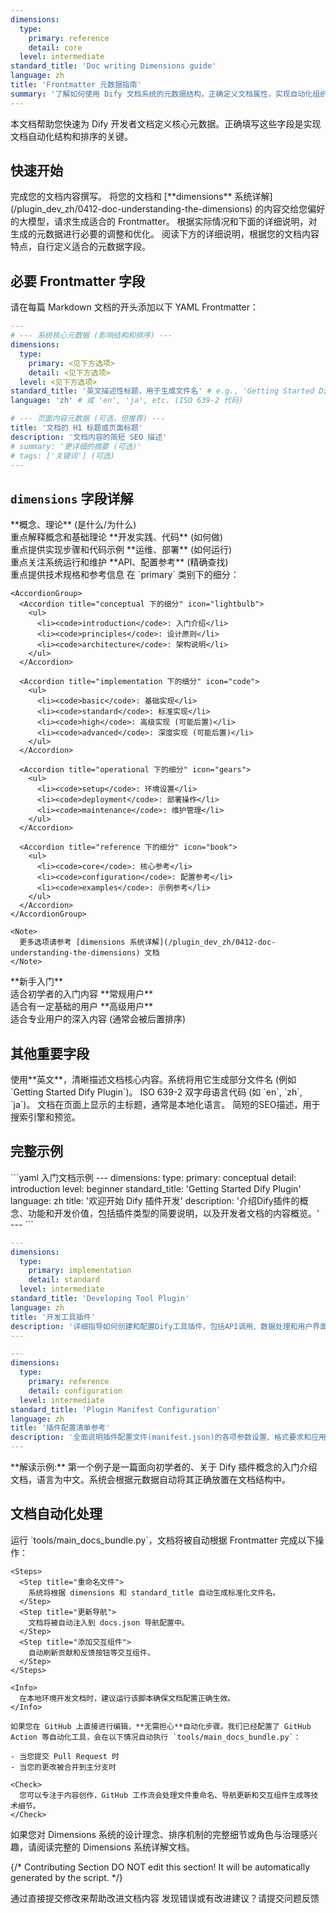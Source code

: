```yaml
---
dimensions:
  type:
    primary: reference
    detail: core
  level: intermediate
standard_title: 'Doc writing Dimensions guide'
language: zh
title: 'Frontmatter 元数据指南'
summary: '了解如何使用 Dify 文档系统的元数据结构，正确定义文档属性，实现自动化组织和排序。'
---
```


本文档帮助您快速为 Dify 开发者文档定义核心元数据。正确填写这些字段是实现文档自动化结构和排序的关键。

## 快速开始

<Tabs>
  <Tab title="使用大模型辅助">
    <Steps>
      <Step title="准备文档内容">
        完成您的文档内容撰写。
      </Step>
      <Step title="使用AI生成元数据">
        将您的文档和 [**dimensions** 系统详解](/plugin_dev_zh/0412-doc-understanding-the-dimensions) 的内容交给您偏好的大模型，请求生成适合的 Frontmatter。
      </Step>
      <Step title="手动优化">
        根据实际情况和下面的详细说明，对生成的元数据进行必要的调整和优化。
      </Step>
    </Steps>
  </Tab>
  <Tab title="手动定义">
    阅读下方的详细说明，根据您的文档内容特点，自行定义适合的元数据字段。
  </Tab>
</Tabs>

## 必要 Frontmatter 字段

请在每篇 Markdown 文档的开头添加以下 YAML Frontmatter：

```yaml
---
# --- 系统核心元数据 (影响结构和排序) ---
dimensions:
  type:
    primary: <见下方选项>
    detail: <见下方选项>
  level: <见下方选项>
standard_title: '英文描述性标题，用于生成文件名' # e.g., 'Getting Started Dify Plugin'
language: 'zh' # 或 'en', 'ja', etc. (ISO 639-2 代码)

# --- 页面内容元数据 (可选，但推荐) ---
title: '文档的 H1 标题或页面标题'
description: '文档内容的简短 SEO 描述'
# summary: '更详细的摘要 (可选)'
# tags: ['关键词'] (可选)
---
```

## `dimensions` 字段详解

<Tabs>
  <Tab title="type.primary">
    <CardGroup cols={2}>
      <Card title="conceptual" icon="lightbulb">
        **概念、理论** (是什么/为什么)
        <br />重点解释概念和基础理论
      </Card>
      <Card title="implementation" icon="code">
        **开发实践、代码** (如何做)
        <br />重点提供实现步骤和代码示例
      </Card>
      <Card title="operational" icon="gears">
        **运维、部署** (如何运行)
        <br />重点关注系统运行和维护
      </Card>
      <Card title="reference" icon="book">
        **API、配置参考** (精确查找)
        <br />重点提供技术规格和参考信息
      </Card>
    </CardGroup>
  </Tab>
  
  <Tab title="type.detail">
    在 `primary` 类别下的细分：
    
    <AccordionGroup>
      <Accordion title="conceptual 下的细分" icon="lightbulb">
        <ul>
          <li><code>introduction</code>: 入门介绍</li>
          <li><code>principles</code>: 设计原则</li>
          <li><code>architecture</code>: 架构说明</li>
        </ul>
      </Accordion>
      
      <Accordion title="implementation 下的细分" icon="code">
        <ul>
          <li><code>basic</code>: 基础实现</li>
          <li><code>standard</code>: 标准实现</li>
          <li><code>high</code>: 高级实现 (可能后置)</li>
          <li><code>advanced</code>: 深度实现 (可能后置)</li>
        </ul>
      </Accordion>
      
      <Accordion title="operational 下的细分" icon="gears">
        <ul>
          <li><code>setup</code>: 环境设置</li>
          <li><code>deployment</code>: 部署操作</li>
          <li><code>maintenance</code>: 维护管理</li>
        </ul>
      </Accordion>
      
      <Accordion title="reference 下的细分" icon="book">
        <ul>
          <li><code>core</code>: 核心参考</li>
          <li><code>configuration</code>: 配置参考</li>
          <li><code>examples</code>: 示例参考</li>
        </ul>
      </Accordion>
    </AccordionGroup>
    
    <Note>
      更多选项请参考 [dimensions 系统详解](/plugin_dev_zh/0412-doc-understanding-the-dimensions) 文档
    </Note>
  </Tab>
  
  <Tab title="level">
    <CardGroup cols={3}>
      <Card title="beginner" icon="seedling">
        **新手入门**
        <br />适合初学者的入门内容
      </Card>
      <Card title="intermediate" icon="tree">
        **常规用户**
        <br />适合有一定基础的用户
      </Card>
      <Card title="advanced" icon="mountain">
        **高级用户**
        <br />适合专业用户的深入内容 (通常会被后置排序)
      </Card>
    </CardGroup>
  </Tab>
</Tabs>

## 其他重要字段

<ResponseField name="standard_title" type="string" required>
  使用**英文**，清晰描述文档核心内容。系统将用它生成部分文件名 (例如 `Getting Started Dify Plugin`)。
</ResponseField>

<ResponseField name="language" type="string" required>
  ISO 639-2 双字母语言代码 (如 `en`, `zh`, `ja`)。
</ResponseField>

<ResponseField name="title" type="string" recommended>
  文档在页面上显示的主标题，通常是本地化语言。
</ResponseField>

<ResponseField name="description" type="string" recommended>
  简短的SEO描述，用于搜索引擎和预览。
</ResponseField>

## 完整示例

<CodeGroup>
  ```yaml 入门文档示例
  ---
  dimensions:
    type:
      primary: conceptual
      detail: introduction
    level: beginner
  standard_title: 'Getting Started Dify Plugin'
  language: zh
  title: '欢迎开始 Dify 插件开发'
  description: '介绍Dify插件的概念、功能和开发价值，包括插件类型的简要说明，以及开发者文档的内容概览。'
  ---
  ```

  ```yaml 工具开发文档示例
  ---
  dimensions:
    type:
      primary: implementation
      detail: standard
    level: intermediate
  standard_title: 'Developing Tool Plugin'
  language: zh
  title: '开发工具插件'
  description: '详细指导如何创建和配置Dify工具插件，包括API调用、数据处理和用户界面集成方面的实践指南。'
  ---
  ```

  ```yaml 参考文档示例
  ---
  dimensions:
    type:
      primary: reference
      detail: configuration
    level: intermediate
  standard_title: 'Plugin Manifest Configuration'
  language: zh
  title: '插件配置清单参考'
  description: '全面说明插件配置文件(manifest.json)的各项参数设置、格式要求和应用场景。'
  ---
  ```
</CodeGroup>

<Tip>
  **解读示例:** 第一个例子是一篇面向初学者的、关于 Dify 插件概念的入门介绍文档，语言为中文。系统会根据元数据自动将其正确放置在文档结构中。
</Tip>

## 文档自动化处理

<Tabs>
  <Tab title="本地开发">
    运行 `tools/main_docs_bundle.py`，文档将被自动根据 Frontmatter 完成以下操作：
    
    <Steps>
      <Step title="重命名文件">
        系统将根据 dimensions 和 standard_title 自动生成标准化文件名。
      </Step>
      <Step title="更新导航">
        文档将被自动注入到 docs.json 导航配置中。
      </Step>
      <Step title="添加交互组件">
        自动刷新贡献和反馈按钮等交互组件。
      </Step>
    </Steps>
    
    <Info>
      在本地环境开发文档时，建议运行该脚本确保文档配置正确生效。
    </Info>
  </Tab>
  
  <Tab title="GitHub 编辑">
    
    如果您在 GitHub 上直接进行编辑，**无需担心**自动化步骤。我们已经配置了 GitHub Action 等自动化工具，会在以下情况自动执行 `tools/main_docs_bundle.py`：
    
    - 当您提交 Pull Request 时
    - 当您的更改被合并到主分支时
    
    <Check>
      您可以专注于内容创作，GitHub 工作流会处理文件重命名、导航更新和交互组件生成等技术细节。
    </Check>
  </Tab>
</Tabs>

<Card title="想了解更多？" icon="book-open" href="/plugin_dev_zh/0412-doc-understanding-the-dimensions">
  如果您对 Dimensions 系统的设计理念、排序机制的完整细节或角色与治理感兴趣，请阅读完整的 Dimensions 系统详解文档。
</Card>

{/*
Contributing Section
DO NOT edit this section!
It will be automatically generated by the script.
*/}

<CardGroup cols="2">
    <Card
        title="编辑此页面"
        icon="pen-to-square"
        href="https://github.com/langgenius/dify-docs-mintlify/edit/main/plugin_dev_zh/0412-doc-writing-dimensions-guide.mdx"
    >
        通过直接提交修改来帮助改进文档内容
    </Card>
    <Card
        title="提交问题"
        icon="github"
        href="https://github.com/langgenius/dify-docs-mintlify/issues/new?title=文档问题%3A%20doc-writing-dimensions-gu&body=%23%23%20问题描述%0A%3C%21--%20请简要描述您发现的问题%20--%3E%0A%0A%23%23%20页面链接%0Ahttps%3A%2F%2Fgithub.com%2Flanggenius%2Fdify-docs-mintlify%2Fblob%2Fmain%2Fplugin_dev_zh%2F0412-doc-writing-dimensions-guide.mdx%0A%0A%23%23%20建议修改%0A%3C%21--%20如果有具体的修改建议，请在此说明%20--%3E%0A%0A%3C%21--%20感谢您对文档质量的关注！%20--%3E"
    >
        发现错误或有改进建议？请提交问题反馈
    </Card>
</CardGroup>

